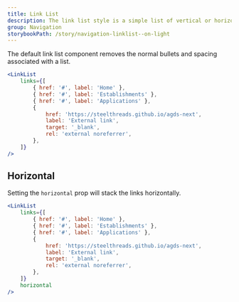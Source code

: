 ```yaml
---
title: Link List
description: The link list style is a simple list of vertical or horizontal links used for site navigation. It is used to order information for users.
group: Navigation
storybookPath: /story/navigation-linklist--on-light
---
```


The default link list component removes the normal bullets and spacing associated with a list.

```jsx live
<LinkList
	links={[
		{ href: '#', label: 'Home' },
		{ href: '#', label: 'Establishments' },
		{ href: '#', label: 'Applications' },
		{
			href: 'https://steelthreads.github.io/agds-next',
			label: 'External link',
			target: '_blank',
			rel: 'external noreferrer',
		},
	]}
/>
```

## Horizontal

Setting the `horizontal` prop will stack the links horizontally.

```jsx live
<LinkList
	links={[
		{ href: '#', label: 'Home' },
		{ href: '#', label: 'Establishments' },
		{ href: '#', label: 'Applications' },
		{
			href: 'https://steelthreads.github.io/agds-next',
			label: 'External link',
			target: '_blank',
			rel: 'external noreferrer',
		},
	]}
	horizontal
/>
```
